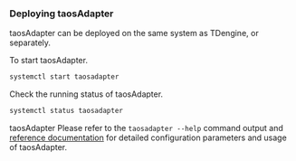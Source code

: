 ### Deploying taosAdapter

taosAdapter can be deployed on the same system as TDengine, or separately.

To start taosAdapter.

```bash
systemctl start taosadapter
```

Check the running status of taosAdapter.

```bash
systemctl status taosadapter
```

taosAdapter Please refer to the `taosadapter --help` command output and [reference documentation](../../reference/taosadapter) for detailed configuration parameters and usage of taosAdapter.
